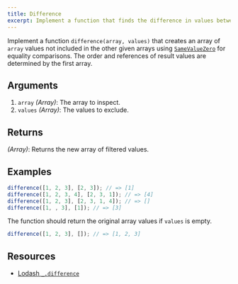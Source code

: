 ```yaml
---
title: Difference
excerpt: Implement a function that finds the difference in values between arrays
---
```


Implement a function `difference(array, values)` that creates an array of `array` values not included in the other given arrays using [`SameValueZero`](http://ecma-international.org/ecma-262/7.0/#sec-samevaluezero) for equality comparisons. The order and references of result values are determined by the first array.

## Arguments

1. `array` _(Array)_: The array to inspect.
1. `values` _(Array)_: The values to exclude.

## Returns

_(Array)_: Returns the new array of filtered values.

## Examples

```js
difference([1, 2, 3], [2, 3]); // => [1]
difference([1, 2, 3, 4], [2, 3, 1]); // => [4]
difference([1, 2, 3], [2, 3, 1, 4]); // => []
difference([1, , 3], [1]); // => [3]
```

The function should return the original array values if `values` is empty.

```js
difference([1, 2, 3], []); // => [1, 2, 3]
```

## Resources

- [Lodash `_.difference`](https://lodash.com/docs/#difference)
